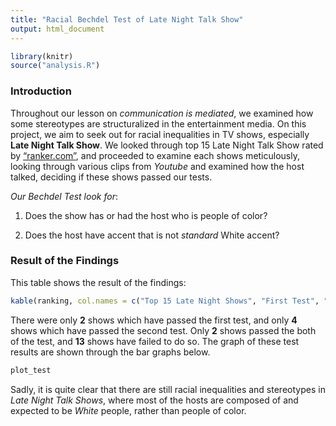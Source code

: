 ```yaml
---
title: "Racial Bechdel Test of Late Night Talk Show"
output: html_document
---
```


```r
library(knitr)
source("analysis.R")
```

### Introduction
Throughout our lesson on _communication is mediated_, we examined how some stereotypes are structuralized in the entertainment media. On this project, we aim to seek out for racial inequalities in TV shows, especially **Late Night Talk Show**. We looked through top 15 Late Night Talk Show rated by ["ranker.com"](https://www.ranker.com/list/best-current-late-night-shows/ranker-tv), and proceeded to examine each shows meticulously, looking through various clips from _Youtube_ and examined how the host talked, deciding if these shows passed our tests. 

_Our Bechdel Test look for_: 

1. Does the show has or had the host who is people of color?

2. Does the host have accent that is not _standard_ White accent?

### Result of the Findings
This table shows the result of the findings: 
```r
kable(ranking, col.names = c("Top 15 Late Night Shows", "First Test", "Second Test"))
```
There were only **2** shows which have passed the first test, and only **4** shows which have passed the second test. Only **2** shows passed the both of the test, and **13** shows have failed to do so. The graph of these test results are shown through the bar graphs below. 

```r
plot_test
```

Sadly, it is quite clear that there are still racial inequalities and stereotypes in _Late Night Talk Shows_, where most of the hosts are composed of and expected to be _White_ people, rather than people of color.